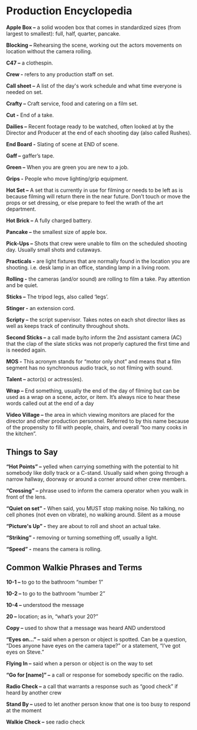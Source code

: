 
# Production Encyclopedia

<div>
    <VideoPlayer url='https://www.youtube.com/watch?v=NSKWdv_Mi4c'/>
</div>

**Apple Box –** a solid wooden box that comes in standardized sizes (from largest to smallest): full, half, quarter, pancake.

**Blocking –** Rehearsing the scene, working out the actors movements on location without the camera rolling.

**C47 –** a clothespin.

**Crew -** refers to any production staff on set.

**Call sheet –** A list of the day's work schedule and what time everyone is needed on set.

**Crafty –** Craft service, food and catering on a film set.

**Cut -** End of a take.

**Dailies –** Recent footage ready to be watched, often looked at by the Director and Producer at the end of each shooting day (also called Rushes).

**End Board -** Slating of scene at END of scene.

**Gaff –** gaffer’s tape.

**Green –** When you are green you are new to a job.

**Grips -** People who move lighting/grip equipment.

**Hot Set –** A set that is currently in use for filming or needs to be left as is because filming will return there in the near future. Don’t touch or move the props or set dressing, or else prepare to feel the wrath of the art department.

**Hot Brick –** A fully charged battery.

**Pancake –** the smallest size of apple box.

**Pick-Ups –** Shots that crew were unable to film on the scheduled shooting day. Usually small shots and cutaways.

**Practicals -** are light fixtures that are normally found in the location you are shooting. i.e. desk lamp in an office, standing lamp in a living room.

**Rolling -** the cameras (and/or sound) are rolling to film a take. Pay attention and be quiet.

**Sticks –** The tripod legs, also called ‘legs’.

**Stinger -** an extension cord.

**Scripty –** the script supervisor. Takes notes on each shot director likes as well as keeps track of continuity throughout shots.

**Second Sticks –** a call made by/to inform the 2nd assistant camera (AC) that the clap of the slate sticks was not properly captured the first time and is needed again.

**MOS -** This acronym stands for “motor only shot” and means that a film segment has no synchronous audio track, so not filming with sound.

**Talent –** actor(s) or actress(es).

**Wrap –** End something, usually the end of the day of filming but can be used as a wrap on a scene, actor, or item. It’s always nice to hear these words called out at the end of a day

**Video Village –** the area in which viewing monitors are placed for the director and other production personnel. Referred to by this name because of the propensity to fill with people, chairs, and overall “too many cooks in the kitchen”.

## Things to Say

**“Hot Points” –** yelled when carrying something with the potential to hit somebody like dolly track or a C-stand. Usually said when going through a narrow hallway, doorway or around a corner around other crew members.

**“Crossing” –** phrase used to inform the camera operator when you walk in front of the lens.

**“Quiet on set” -** When said, you MUST stop making noise. No talking, no cell phones (not even on vibrate), no walking around. Silent as a mouse

**“Picture's Up” -** they are about to roll and shoot an actual take.

**“Striking” -** removing or turning something off, usually a light. 

**“Speed” -** means the camera is rolling.

## Common Walkie Phrases and Terms

**10-1 –** to go to the bathroom “number 1”

**10-2 –** to go to the bathroom “number 2”

**10-4 –** understood the message

**20 –** location; as in, “what’s your 20?”

**Copy –** used to show that a message was heard AND understood

**“Eyes on…” –** said when a person or object is spotted. Can be a question, “Does anyone have eyes on the camera tape?” or a statement, “I’ve got eyes on Steve.”

**Flying In –** said when a person or object is on the way to set

**“Go for [name]” –** a call or response for somebody specific on the radio.

**Radio Check –** a call that warrants a response such as “good check” if heard by another crew

**Stand By –** used to let another person know that one is too busy to respond at the moment

**Walkie Check –** see radio check
